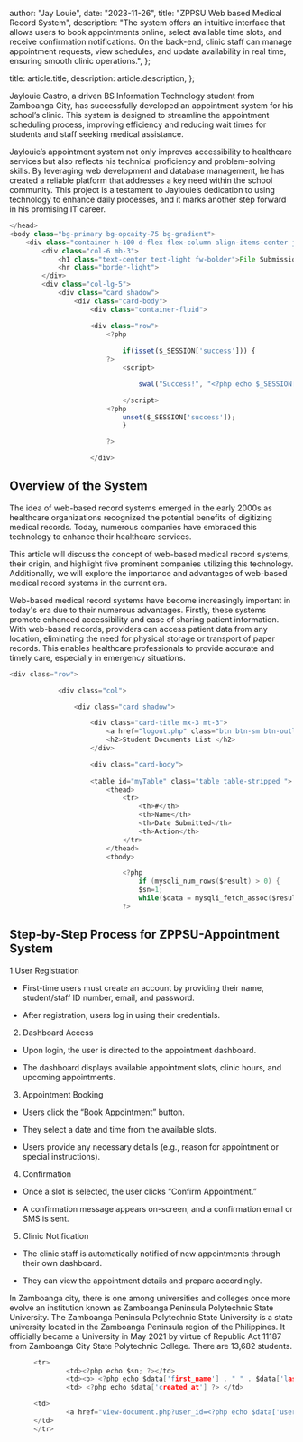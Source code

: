 
  author: "Jay Louie",
  date: "2023-11-26",
  title: "ZPPSU Web based Medical Record System",
  description:
    "The system offers an intuitive interface that allows users to book appointments online, select available time slots, and receive confirmation notifications. On the back-end, clinic staff can manage appointment requests, view schedules, and update availability in real time, ensuring smooth clinic operations.",
};

  title: article.title,
  description: article.description,
};


Jaylouie Castro, a driven BS Information Technology student from Zamboanga City, has successfully developed an appointment system for his school’s clinic. This system is designed to streamline the appointment scheduling process, improving efficiency and reducing wait times for students and staff seeking medical assistance.

Jaylouie’s appointment system not only improves accessibility to healthcare services but also reflects his technical proficiency and problem-solving skills. By leveraging web development and database management, he has created a reliable platform that addresses a key need within the school community. This project is a testament to Jaylouie’s dedication to using technology to enhance daily processes, and it marks another step forward in his promising IT career.

```js
</head>
<body class="bg-primary bg-opcaity-75 bg-gradient">
    <div class="container h-100 d-flex flex-column align-items-center justify-content-center">
        <div class="col-6 mb-3">
            <h1 class="text-center text-light fw-bolder">File Submission</h1>
            <hr class="border-light">
        </div>
        <div class="col-lg-5">
            <div class="card shadow">
                <div class="card-body">
                    <div class="container-fluid">

                    <div class="row">
                        <?php 
                        
                            if(isset($_SESSION['success'])) {
                        ?>
                            <script>

                                swal("Success!", "<?php echo $_SESSION['success']; ?>", "success");

                            </script>
                        <?php    
                            unset($_SESSION['success']);
                            }

                        ?>

                    </div>

```

## Overview of the System

The idea of web-based record systems emerged in the early 2000s as healthcare organizations recognized the potential benefits of digitizing medical records. Today, numerous companies have embraced this technology to enhance their healthcare services. 

This article will discuss the concept of web-based medical record systems, their origin, and highlight five prominent companies utilizing this technology. Additionally, we will explore the importance and advantages of web-based medical record systems in the current era.

Web-based medical record systems have become increasingly important in today's era due to their numerous advantages. Firstly, these systems promote enhanced accessibility and ease of sharing patient information. With web-based records, providers can access patient data from any location, eliminating the need for physical storage or transport of paper records. This enables healthcare professionals to provide accurate and timely care, especially in emergency situations.
```c
<div class="row">

            <div class="col">

                <div class="card shadow">

                    <div class="card-title mx-3 mt-3">
                        <a href="logout.php" class="btn btn-sm btn-outline-danger float-end">Logout</a>
                        <h2>Student Documents List </h2>
                    </div>

                    <div class="card-body">
                        
                    <table id="myTable" class="table table-stripped ">
                        <thead>
                            <tr>
                                <th>#</th>
                                <th>Name</th>
                                <th>Date Submitted</th>
                                <th>Action</th>
                            </tr>
                        </thead>
                        <tbody>

                            <?php
                                if (mysqli_num_rows($result) > 0) {
                                $sn=1;
                                while($data = mysqli_fetch_assoc($result)) {
                            ?>
```

## Step-by-Step Process for ZPPSU-Appointment System

1.User Registration

* First-time users must create an account by providing their name, student/staff ID number, email, and password.


* After registration, users log in using their credentials.

2. Dashboard Access

* Upon login, the user is directed to the appointment dashboard.

* The dashboard displays available appointment slots, clinic hours, and upcoming appointments.

3. Appointment Booking

* Users click the “Book Appointment” button.

* They select a date and time from the available slots.

* Users provide any necessary details (e.g., reason for appointment or special instructions).

4. Confirmation

* Once a slot is selected, the user clicks “Confirm Appointment.”

* A confirmation message appears on-screen, and a confirmation email or SMS is sent.

5. Clinic Notification

* The clinic staff is automatically notified of new appointments through their own dashboard.

* They can view the appointment details and prepare accordingly.

In Zamboanga city, there is one among universities and colleges once more evolve an institution known as Zamboanga Peninsula Polytechnic State University. The Zamboanga Peninsula Polytechnic State University is a state university located in the Zamboanga Peninsula region of the Philippines. It officially became a University in May 2021 by virtue of Republic Act 11187 from Zamboanga City State Polytechnic College. There are 13,682 students.  

```c
      <tr>
              <td><?php echo $sn; ?></td>
              <td><b> <?php echo $data['first_name'] . " " . $data['last_name'] ; ?> </b> </td>
              <td> <?php echo $data['created_at'] ?> </td>

      <td>
              <a href="view-document.php?user_id=<?php echo $data['user_id'] ?>" class="btn btn-sm btn-warning">View</a>
      </td>
      </tr>
```
